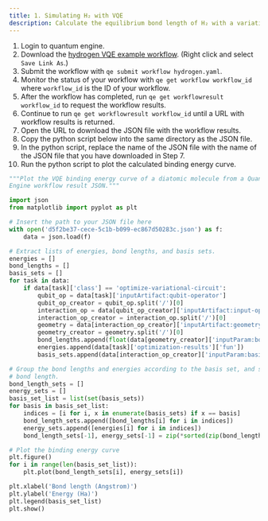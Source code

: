 ```yaml
---
title: 1. Simulating H₂ with VQE
description: Calculate the equilibrium bond length of H₂ with a variational quantum eigensolver
---
```


1. Login to quantum engine.
2. Download the [hydrogen VQE example workflow](/hydrogen.yaml). (Right click and select `Save Link As`.)
3. Submit the workflow with `qe submit workflow hydrogen.yaml`.
4. Monitor the status of your workflow with `qe get workflow workflow_id` where
`workflow_id` is the ID of your workflow.
5. After the workflow has completed, run `qe get workflowresult workflow_id` to request the workflow results.
6. Continue to run `qe get workflowresult workflow_id` until a URL with workflow results is returned.
7. Open the URL to download the JSON file with the workflow results.
8. Copy the python script below into the same directory as the JSON file.
9. In the python script, replace the name of the JSON file with the name of the JSON file that you have downloaded in Step 7.
10. Run the python script to plot the calculated binding energy curve.

```python
"""Plot the VQE binding energy curve of a diatomic molecule from a Quantum
Engine workflow result JSON."""

import json
from matplotlib import pyplot as plt

# Insert the path to your JSON file here
with open('d5f2be37-cece-5c1b-b099-ec867d50283c.json') as f:
    data = json.load(f)

# Extract lists of energies, bond lengths, and basis sets.
energies = []
bond_lengths = []
basis_sets = []
for task in data:
    if data[task]['class'] == 'optimize-variational-circuit':
        qubit_op = data[task]['inputArtifact:qubit-operator']
        qubit_op_creator = qubit_op.split('/')[0]
        interaction_op = data[qubit_op_creator]['inputArtifact:input-op']
        interaction_op_creator = interaction_op.split('/')[0]
        geometry = data[interaction_op_creator]['inputArtifact:geometry']
        geometry_creator = geometry.split('/')[0]
        bond_lengths.append(float(data[geometry_creator]['inputParam:bond-length']))
        energies.append(data[task]['optimization-results']['fun'])
        basis_sets.append(data[interaction_op_creator]['inputParam:basis'])

# Group the bond lengths and energies according to the basis set, and sort by
# bond length.
bond_length_sets = []
energy_sets = []
basis_set_list = list(set(basis_sets))
for basis in basis_set_list:
    indices = [i for i, x in enumerate(basis_sets) if x == basis]
    bond_length_sets.append([bond_lengths[i] for i in indices])
    energy_sets.append([energies[i] for i in indices])
    bond_length_sets[-1], energy_sets[-1] = zip(*sorted(zip(bond_length_sets[-1], energy_sets[-1]), key=lambda x: x[0]))

# Plot the binding energy curve
plt.figure()
for i in range(len(basis_set_list)):
    plt.plot(bond_length_sets[i], energy_sets[i])

plt.xlabel('Bond length (Angstrom)')
plt.ylabel('Energy (Ha)')
plt.legend(basis_set_list)
plt.show()
```